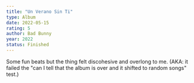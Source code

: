 ```yaml
---
title: "Un Verano Sin Ti"
type: Album
date: 2022-05-15
rating: 5
author: Bad Bunny
year: 2022
status: Finished
---
```


Some fun beats but the thing felt discohesive and overlong to me. (AKA: it failed the "can I tell that the album is over and it shifted to random songs" test.)
